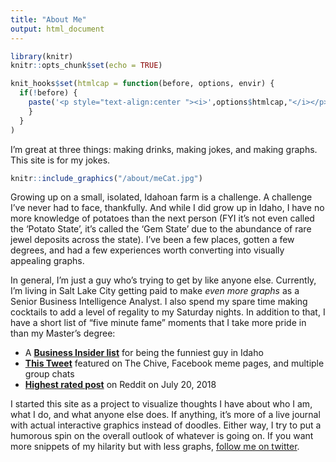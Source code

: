 ```yaml
---
title: "About Me"
output: html_document
---
```


```r
library(knitr)
knitr::opts_chunk$set(echo = TRUE)

knit_hooks$set(htmlcap = function(before, options, envir) {
  if(!before) {
    paste('<p style="text-align:center "><i>',options$htmlcap,"</i></p>",sep="")
    }
  }
)
```


I’m great at three things: making drinks, making jokes, and making graphs. This site is for my jokes.

```r
knitr::include_graphics("/about/meCat.jpg")
```

Growing up on a small, isolated, Idahoan farm is a challenge. A challenge I’ve never had to face, thankfully. And while I did grow up in Idaho, I have no more knowledge of potatoes than the next person (FYI it's not even called the 'Potato State', it's called the 'Gem State' due to the abundance of rare jewel deposits across the state). I’ve been a few places, gotten a few degrees, and had a few experiences worth converting into visually appealing graphs. 

In general, I’m just a guy who’s trying to get by like anyone else. Currently, I’m living in Salt Lake City getting paid to make <i>even more graphs</i> as a Senior Business Intelligence Analyst. I also spend my spare time making cocktails to add a level of regality to my Saturday nights. In addition to that, I have a short list of “five minute fame” moments that I take more pride in than my Master’s degree:

* A <b>[Business Insider list](http://www.businessinsider.com/lulu-funniest-guys-in-every-state-2015-5)</b> for being the funniest guy in Idaho
* <b>[This Tweet](https://twitter.com/LikeAlwaysWrong/status/738046830143930368)</b> featured on The Chive, Facebook meme pages, and multiple group chats
* <b>[Highest rated post](https://www.reddit.com/r/wholesomememes/comments/8sicso/you_can_picture_their_smiles/)</b> on Reddit on July 20, 2018

I started this site as a project to visualize thoughts I have about who I am, what I do, and what anyone else does. If anything, it’s more of a live journal with actual interactive graphics instead of doodles. Either way, I try to put a humorous spin on the overall outlook of whatever is going on. If you want more snippets of my hilarity but with less graphs, [follow me on twitter](http://twitter.com/LikeAlwaysWrong).